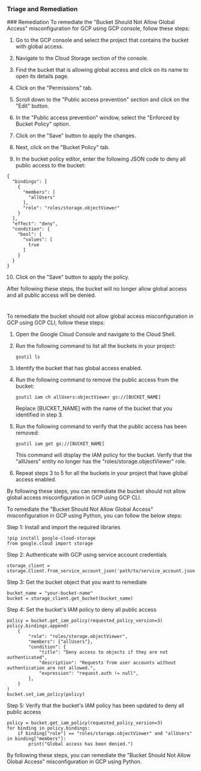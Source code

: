 
### Triage and Remediation
<Tabs>
<Tab title='Remediation'>
### Remediation

<AccordionGroup>
<Accordion title='Using Console' defaultOpen='true'>
To remediate the "Bucket Should Not Allow Global Access" misconfiguration for GCP using GCP console, follow these steps:

1. Go to the GCP console and select the project that contains the bucket with global access.

2. Navigate to the Cloud Storage section of the console.

3. Find the bucket that is allowing global access and click on its name to open its details page.

4. Click on the "Permissions" tab.

5. Scroll down to the "Public access prevention" section and click on the "Edit" button.

6. In the "Public access prevention" window, select the "Enforced by Bucket Policy" option.

7. Click on the "Save" button to apply the changes.

8. Next, click on the "Bucket Policy" tab.

9. In the bucket policy editor, enter the following JSON code to deny all public access to the bucket:

```
{
  "bindings": [
    {
      "members": [
        "allUsers"
      ],
      "role": "roles/storage.objectViewer"
    }
  ],
  "effect": "deny",
  "condition": {
    "bool": {
      "values": [
        true
      ]
    }
  }
}
```

10. Click on the "Save" button to apply the policy.

After following these steps, the bucket will no longer allow global access and all public access will be denied.

#
</Accordion>

<Accordion title='Using CLI'>
To remediate the bucket should not allow global access misconfiguration in GCP using GCP CLI, follow these steps:

1. Open the Google Cloud Console and navigate to the Cloud Shell.

2. Run the following command to list all the buckets in your project:

   ```
   gsutil ls
   ```

3. Identify the bucket that has global access enabled.

4. Run the following command to remove the public access from the bucket:

   ```
   gsutil iam ch allUsers:objectViewer gs://[BUCKET_NAME]
   ```

   Replace [BUCKET_NAME] with the name of the bucket that you identified in step 3.

5. Run the following command to verify that the public access has been removed:

   ```
   gsutil iam get gs://[BUCKET_NAME]
   ```

   This command will display the IAM policy for the bucket. Verify that the "allUsers" entity no longer has the "roles/storage.objectViewer" role.

6. Repeat steps 3 to 5 for all the buckets in your project that have global access enabled.

By following these steps, you can remediate the bucket should not allow global access misconfiguration in GCP using GCP CLI.
</Accordion>

<Accordion title='Using Python'>
To remediate the "Bucket Should Not Allow Global Access" misconfiguration in GCP using Python, you can follow the below steps:

Step 1: Install and import the required libraries
```
!pip install google-cloud-storage
from google.cloud import storage
```

Step 2: Authenticate with GCP using service account credentials
```
storage_client = storage.Client.from_service_account_json('path/to/service_account.json')
```

Step 3: Get the bucket object that you want to remediate
```
bucket_name = "your-bucket-name"
bucket = storage_client.get_bucket(bucket_name)
```

Step 4: Set the bucket's IAM policy to deny all public access
```
policy = bucket.get_iam_policy(requested_policy_version=3)
policy.bindings.append(
    {
        "role": "roles/storage.objectViewer",
        "members": {"allUsers"},
        "condition": {
            "title": "Deny access to objects if they are not authenticated",
            "description": "Requests from user accounts without authentication are not allowed.",
            "expression": "request.auth != null",
        },
    }
)
bucket.set_iam_policy(policy)
```

Step 5: Verify that the bucket's IAM policy has been updated to deny all public access
```
policy = bucket.get_iam_policy(requested_policy_version=3)
for binding in policy.bindings:
    if binding["role"] == "roles/storage.objectViewer" and "allUsers" in binding["members"]:
        print("Global access has been denied.")
```

By following these steps, you can remediate the "Bucket Should Not Allow Global Access" misconfiguration in GCP using Python.
</Accordion>

</AccordionGroup>
</Tab>
</Tabs>

